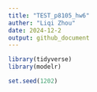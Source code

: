 ```yaml
---
title: "TEST_p8105_hw6"
auther: "Liqi Zhou"
date: 2024-12-2
output: github_document
---
```


```r
library(tidyverse)
library(modelr)

set.seed(1202)
```

